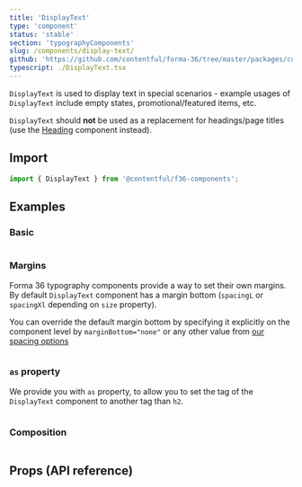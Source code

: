 ```yaml
---
title: 'DisplayText'
type: 'component'
status: 'stable'
section: 'typographyComponents'
slug: /components/display-text/
github: 'https://github.com/contentful/forma-36/tree/master/packages/components/typography/src'
typescript: ./DisplayText.tsx
---
```


`DisplayText` is used to display text in special scenarios - example usages of `DisplayText` include empty states, promotional/featured items, etc.

`DisplayText` should **not** be used as a replacement for headings/page titles (use the [Heading](../components/heading) component instead).

## Import

```js static=true
import { DisplayText } from '@contentful/f36-components';
```

## Examples

### Basic

```jsx file=../../examples/DisplayTextExample.tsx

```

### Margins

Forma 36 typography components provide a way to set their own margins. By default `DisplayText` component has a margin bottom (`spacingL` or `spacingXl` depending on `size` property).

You can override the default margin bottom by specifying it explicitly on the component level by `marginBottom="none"` or any other value from [our spacing options](/tokens/spacing)

```jsx file=../../examples/DisplayTextMarginsExample.tsx

```

### `as` property

We provide you with `as` property, to allow you to set the tag of the `DisplayText` component to another tag than `h2`.

```jsx file=../../examples/DisplayTextTagExample.tsx

```

### Composition

```jsx file=../../examples/DisplayTextCompositionExample.tsx

```

## Props (API reference)

<Props of="DisplayText" storybookPath="/story/typography-displaytext--basic" />
